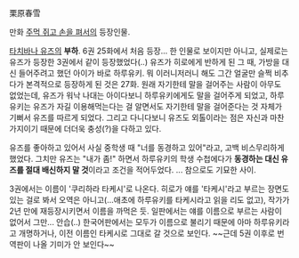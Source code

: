 栗原春雪
 
만화 [[주먹 쥐고 손을 펴서]]의 등장인물.

[[타치바나 유즈]]의 '''부하'''. 6권 25화에서 처음 등장... 한 인물로 보이지만 아니고, 실제로는 유즈가 등장한 3권에서 같이 등장했었다(..) 유즈가 히로에게 반하게 된 그 때, 가방을 대신 들어주려고 했던 아이가 바로 하루유키. 뭐 이러니저러니 해도 그간 얼굴만 슬쩍 비추다가 본격적으로 등장하게 된 것은 27화. 원래 자기한테 말을 걸어주는 사람이 아무도 없었는데, 유즈가 워낙 나대는 아이다보니 하루유키에게도 말을 걸어주게 되었고, 하루유키는 유즈가 자길 이용해먹는다는 걸 알면서도 자기한테 말을 걸어준다는 것 자체가 기뻐서 유즈를 따르게 되었다. 그리고 다니다보니 유즈도 외톨이라는 점은 자신과 마찬가지이기 때문에 더더욱 충성(?)을 다하고 있다. 

유즈를 좋아하고 있어서 사실 중학생 때 "너를 동경하고 있어"라고, 고백 비스무리하게 했었다. 그치만 유즈는 "내가 좀!" 하면서 하루유키의 학생 수첩에다가 '''동경하는 대신 유즈를 절대 배신하지 말 것'''이라고 조건을 적어두었다. ... 참으로도 기묘한 사이. 

3권에서는 이름이 '쿠리하라 타케시'로 나온다. 히로가 얘를 '타케시'라고 부르는 장면도 있는 걸로 봐서 오역은 아니고(...애초에 하루유키를 타케시라고 읽을 리도 없고), 작가가 2년 만에 재등장시키면서 이름을 까먹은 듯. 일판에서는 얘를 이름으로 부르는 사람이 없어서 그만... 안습(..) 한국어판에서는 모두가 이름으로 불리기 때문에 아마 하루유키라고 개명하거나, 이전 이름인 타케시로 그대로 갈 것으로 보인다. ~~근데 5권 이후로 번역판이 나올 기미가 안 보인다~~
